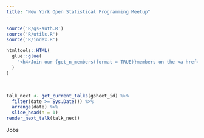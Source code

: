 ```yaml
---
title: "New York Open Statistical Programming Meetup"
---
```


```r
source('R/gs-auth.R')
source('R/utils.R')
source('R/index.R')
```

```r
htmltools::HTML(
  glue::glue(
    "<h4>Join our {get_n_members(format = TRUE)}members on the <a href='https://www.meetup.com/nyhackr/?utm_source=nyhackr'>New York Open Statistical Programming Meetup <i class='fa fa-meetup'></i></a></h4>"
  )
)
```

<br>

```r
talk_next <- get_current_talks(gsheet_id) %>% 
  filter(date >= Sys.Date()) %>%
  arrange(date) %>%
  slice_head(n = 1)
render_next_talk(talk_next)
```

<!-- floating div for jobs -->
<div id="jobs-tag" align="center">
<p><i class="fa fa-arrow-up"></i> Jobs</p>
</div>
